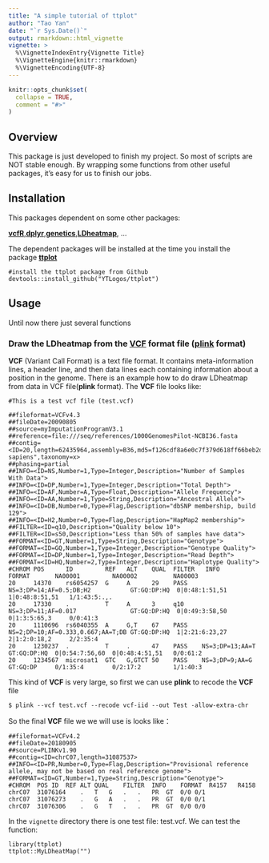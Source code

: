 ---
title: "A simple tutorial of ttplot"
author: "Tao Yan"
date: "`r Sys.Date()`"
output: rmarkdown::html_vignette
vignette: >
  %\VignetteIndexEntry{Vignette Title}
  %\VignetteEngine{knitr::rmarkdown}
  %\VignetteEncoding{UTF-8}
---

```{r setup, include = FALSE}
knitr::opts_chunk$set(
  collapse = TRUE,
  comment = "#>"
)
```

## Overview

This package is just developed to finish my project. So most of scripts are NOT stable enough. By wrapping some functions from other useful packages, it's easy for us to finish our jobs.

## Installation

This packages dependent on some other packages:

[**vcfR**](https://github.com/knausb/vcfR),[**dplyr**](https://github.com/tidyverse/dplyr),[**genetics**](https://cran.r-project.org/web/packages/genetics/index.html),[**LDheatmap**](https://github.com/SFUStatgen/LDheatmap), ...

The dependent packages will be installed at the time you install the package [**ttplot**](https://github.com/YTLogos/ttplot)

```
#install the ttplot package from Github
devtools::install_github("YTLogos/ttplot")
```

## Usage

Until now there just several functions

### Draw the LDheatmap from the [**VCF**](https://en.wikipedia.org/wiki/Variant_Call_Format) format file ([**plink**](https://www.cog-genomics.org/plink2/) format)

**VCF** (Variant Call Format) is a text file format. It contains meta-information lines, a header line, and then data lines each containing information about a position in the genome. There is an example how to do draw LDheatmap from data in VCF file(**plink** format). The **VCF** file looks like:

```
#This is a test vcf file (test.vcf) 

##fileformat=VCFv4.3
##fileDate=20090805
##source=myImputationProgramV3.1
##reference=file:///seq/references/1000GenomesPilot-NCBI36.fasta
##contig=<ID=20,length=62435964,assembly=B36,md5=f126cdf8a6e0c7f379d618ff66beb2da,species="Homo sapiens",taxonomy=x>
##phasing=partial
##INFO=<ID=NS,Number=1,Type=Integer,Description="Number of Samples With Data">
##INFO=<ID=DP,Number=1,Type=Integer,Description="Total Depth">
##INFO=<ID=AF,Number=A,Type=Float,Description="Allele Frequency">
##INFO=<ID=AA,Number=1,Type=String,Description="Ancestral Allele">
##INFO=<ID=DB,Number=0,Type=Flag,Description="dbSNP membership, build 129">
##INFO=<ID=H2,Number=0,Type=Flag,Description="HapMap2 membership">
##FILTER=<ID=q10,Description="Quality below 10">
##FILTER=<ID=s50,Description="Less than 50% of samples have data">
##FORMAT=<ID=GT,Number=1,Type=String,Description="Genotype">
##FORMAT=<ID=GQ,Number=1,Type=Integer,Description="Genotype Quality">
##FORMAT=<ID=DP,Number=1,Type=Integer,Description="Read Depth">
##FORMAT=<ID=HQ,Number=2,Type=Integer,Description="Haplotype Quality">
#CHROM POS      ID         REF   ALT    QUAL  FILTER   INFO                             FORMAT       NA00001         NA00002          NA00003
20     14370    rs6054257  G     A      29    PASS    NS=3;DP=14;AF=0.5;DB;H2           GT:GQ:DP:HQ  0|0:48:1:51,51  1|0:48:8:51,51   1/1:43:5:.,.
20     17330    .          T     A      3     q10     NS=3;DP=11;AF=0.017               GT:GQ:DP:HQ  0|0:49:3:58,50  0|1:3:5:65,3     0/0:41:3
20     1110696  rs6040355  A     G,T    67    PASS    NS=2;DP=10;AF=0.333,0.667;AA=T;DB GT:GQ:DP:HQ  1|2:21:6:23,27  2|1:2:0:18,2     2/2:35:4
20     1230237  .          T     .      47    PASS    NS=3;DP=13;AA=T                   GT:GQ:DP:HQ  0|0:54:7:56,60  0|0:48:4:51,51   0/0:61:2
20     1234567  microsat1  GTC   G,GTCT 50    PASS    NS=3;DP=9;AA=G                    GT:GQ:DP     0/1:35:4        0/2:17:2         1/1:40:3
```

This kind of **VCF** is very large, so first we can use **plink** to recode the **VCF** file

```
$ plink --vcf test.vcf --recode vcf-iid --out Test -allow-extra-chr
```

So the final **VCF** file we we will use is looks like：

```
##fileformat=VCFv4.2
##fileDate=20180905
##source=PLINKv1.90
##contig=<ID=chrC07,length=31087537>
##INFO=<ID=PR,Number=0,Type=Flag,Description="Provisional reference allele, may not be based on real reference genome">
##FORMAT=<ID=GT,Number=1,Type=String,Description="Genotype">
#CHROM	POS	ID	REF	ALT	QUAL	FILTER	INFO	FORMAT	R4157	R4158
chrC07	31076164	.	T	G	.	.	PR	GT	0/0	0/1
chrC07	31076273	.	G	A	.	.	PR	GT	0/0	0/1
chrC07	31076306	.	G	T	.	.	PR	GT	0/0	0/0
```

In the `vignette` directory there is one test file: test.vcf. We can test the function:

```
library(ttplot)
ttplot::MyLDheatMap("")
```


